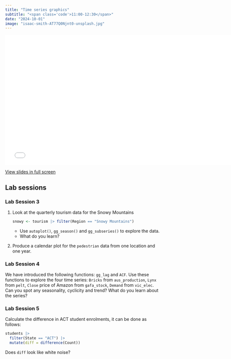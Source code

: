 ```yaml
---
title: "Time series graphics"
subtitle: "<span class='code'>11:00-12:30</span>"
date: "2024-10-01"
image: "isaac-smith-AT77Q0Njnt0-unsplash.jpg"
---
```


<!-- Materials will be distributed sooner to the event. -->

```{=html}
<embed src="../../materials/02_graphics.pdf" type="application/pdf" width="750px" height="420px">
```

[View slides in full screen](../../materials/02_graphics.pdf)

## Lab sessions

### Lab Session 3

1. Look at the quarterly tourism data for the Snowy Mountains

    ```r
    snowy <- tourism |> filter(Region == "Snowy Mountains")
    ```

    - Use `autoplot()`, `gg_season()` and `gg_subseries()` to explore the data.
    - What do you learn?

2. Produce a calendar plot for the `pedestrian` data from one location and one year.

### Lab Session 4

We have introduced the following functions: `gg_lag` and `ACF`. Use these functions to explore the four time series: `Bricks` from `aus_production`, `Lynx` from `pelt`, `Close` price of Amazon from `gafa_stock`, `Demand` from `vic_elec`. Can you spot any seasonality, cyclicity and trend? What do you learn about the series?

### Lab Session 5

Calculate the difference in ACT student enrolments, it can be done as follows:

```r
students |>
  filter(State == "ACT") |>
  mutate(diff = difference(Count))
```

Does `diff` look like white noise?
